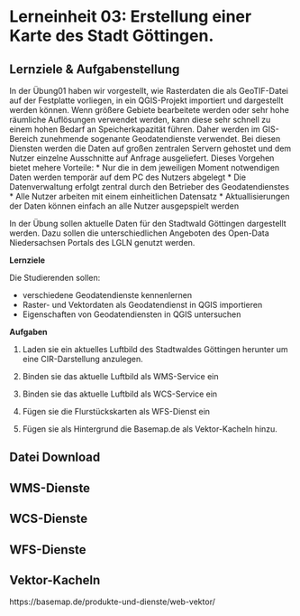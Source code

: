 <!--

Skripte für die Übungen 03 des Moduls FPM08 Forstliche Fernerkundung im Studiengang
B.Sc. Forstwirtschaft an der HAWK Göttingen.

Autor: Paul Magdon
Datum: 2025-10-12
Lizenz: Creative Commons BY-NC-SA 4.0 https://creativecommons.org/licenses/by-nc-sa/4.0/

-->


# Lerneinheit 03: Erstellung einer Karte des Stadt Göttingen.

## Lernziele & Aufgabenstellung

In der Übung01 haben wir vorgestellt, wie Rasterdaten die als GeoTIF-Datei auf der Festplatte
vorliegen, in ein QGIS-Projekt importiert und dargestellt werden können. Wenn größere Gebiete
bearbeitete werden oder sehr hohe räumliche Auflösungen verwendet werden, kann diese sehr schnell zu
einem hohen Bedarf an Speicherkapazität führen. Daher werden im GIS-Bereich zunehmende sogenante
Geodatendienste verwendet. Bei diesen Diensten werden die Daten auf großen zentralen Servern
gehostet und dem Nutzer einzelne Ausschnitte auf Anfrage ausgeliefert. Dieses Vorgehen bietet mehere
Vorteile: \* Nur die in dem jeweiligen Moment notwendigen Daten werden temporär auf dem PC des
Nutzers abgelegt \* Die Datenverwaltung erfolgt zentral durch den Betrieber des Geodatendienstes \*
Alle Nutzer arbeiten mit einem einheitlichen Datensatz \* Aktuallisierungen der Daten können einfach
an alle Nutzer ausgepspielt werden

In der Übung sollen aktuelle Daten für den Stadtwald Göttingen dargestellt werden. Dazu sollen die
unterschiedlichen Angeboten des Open-Data Niedersachsen Portals des LGLN genutzt werden.

**Lernziele**

Die Studierenden sollen:

-   verschiedene Geodatendienste kennenlernen
-   Raster- und Vektordaten als Geodatendienst in QGIS importieren
-   Eigenschaften von Geodatendiensten in QGIS untersuchen

**Aufgaben**

1.  Laden sie ein aktuelles Luftbild des Stadtwaldes Göttingen herunter um eine CIR-Darstellung
    anzulegen.

2.  Binden sie das aktuelle Luftbild als WMS-Service ein

3.  Binden sie das aktuelle Luftbild als WCS-Service ein

4.  Fügen sie die Flurstückskarten als WFS-Dienst ein

5.  Fügen sie als Hintergrund die Basemap.de als Vektor-Kacheln hinzu.

## Datei Download

## WMS-Dienste

## WCS-Dienste

## WFS-Dienste

## Vektor-Kacheln

https://basemap.de/produkte-und-dienste/web-vektor/
